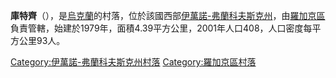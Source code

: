 {{coord|49|24|46|N|24|38|31|E|scale:30000|display=title}}

'''庫特齊'''（{{lang-uk|Кутці}}），是[[烏克蘭|烏克蘭]]的村落，位於該國西部[[伊萬諾-弗蘭科夫斯克州|伊萬諾-弗蘭科夫斯克州]]，由[[羅加京區|羅加京區]]負責管轄，始建於1979年，面積4.39平方公里，2001年人口408，人口密度每平方公里93人。

{{DEFAULTSORT:Кутці}}
[[Category:伊萬諾-弗蘭科夫斯克州村落|Category:伊萬諾-弗蘭科夫斯克州村落]]
[[Category:羅加京區村落|Category:羅加京區村落]]


{{IvanoFrankivsk-geo-stub}}